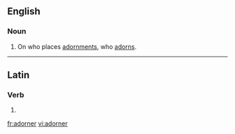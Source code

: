 ==English==

===Noun===
{{en-noun}}

# On who places [[adornment]]s, who [[adorn]]s.

----

==Latin==

===Verb===
{{la-verb-form|adōrner}}

# {{conjugation of|adorno|adōrnō|1|s|pres|pass|sub|lang=la}}

[[fr:adorner]]
[[vi:adorner]]